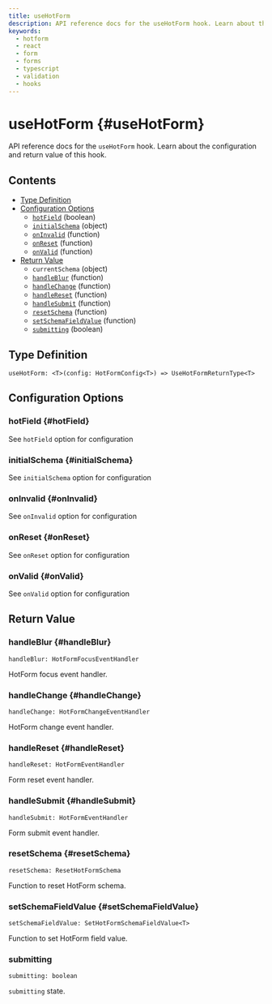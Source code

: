 ```yaml
---
title: useHotForm
description: API reference docs for the useHotForm hook. Learn about the configuration and return value of this hook.
keywords:
  - hotform
  - react
  - form
  - forms
  - typescript
  - validation
  - hooks
---
```


# useHotForm \{#useHotForm\}

API reference docs for the `useHotForm` hook. Learn about the configuration and return value of this hook.

## Contents

- [Type Definition](#type-definition)
- [Configuration Options](#configuration-options)
  - [`hotField`](#hotField) (boolean)
  - [`initialSchema`](#initialSchema) (object)
  - [`onInvalid`](#onInvalid) (function)
  - [`onReset`](#onReset) (function)
  - [`onValid`](#onValid) (function)
- [Return Value](#return-value)
  - <GatsbyLink to="/api/HotFormConfig#initialSchema">`currentSchema`</GatsbyLink> (object)
  - [`handleBlur`](#handleBlur) (function)
  - [`handleChange`](#handleChange) (function)
  - [`handleReset`](#handleReset) (function)
  - [`handleSubmit`](#handleSubmit) (function)
  - [`resetSchema`](#resetSchema) (function)
  - [`setSchemaFieldValue`](#setSchemaFieldValue) (function)
  - [`submitting`](#submitting) (boolean)

## Type Definition

`useHotForm: <T>(config: HotFormConfig<T>) => UseHotFormReturnType<T>`

## Configuration Options

### hotField \{#hotField\}

See <GatsbyLink to="/api/HotFormConfig#hotField">`hotField` option for configuration</GatsbyLink>

### initialSchema \{#initialSchema\}

See <GatsbyLink to="/api/HotFormConfig#initialSchema">`initialSchema` option for configuration</GatsbyLink>

### onInvalid \{#onInvalid\}

See <GatsbyLink to="/api/HotFormConfig#onInvalid">`onInvalid` option for configuration</GatsbyLink>

### onReset \{#onReset\}

See <GatsbyLink to="/api/HotFormConfig#onReset">`onReset` option for configuration</GatsbyLink>

### onValid \{#onValid\}

See <GatsbyLink to="/api/HotFormConfig#onValid">`onValid` option for configuration</GatsbyLink>

## Return Value

### handleBlur \{#handleBlur\}

`handleBlur: HotFormFocusEventHandler`

HotForm focus event handler.

### handleChange \{#handleChange\}

`handleChange: HotFormChangeEventHandler`

HotForm change event handler.

### handleReset \{#handleReset\}

`handleReset: HotFormEventHandler`

Form reset event handler.

### handleSubmit \{#handleSubmit\}

`handleSubmit: HotFormEventHandler`

Form submit event handler.

### resetSchema \{#resetSchema\}

`resetSchema: ResetHotFormSchema`

Function to reset HotForm schema.

### setSchemaFieldValue \{#setSchemaFieldValue\}

`setSchemaFieldValue: SetHotFormSchemaFieldValue<T>`

Function to set HotForm field value.

### submitting

`submitting: boolean`

`submitting` state.
